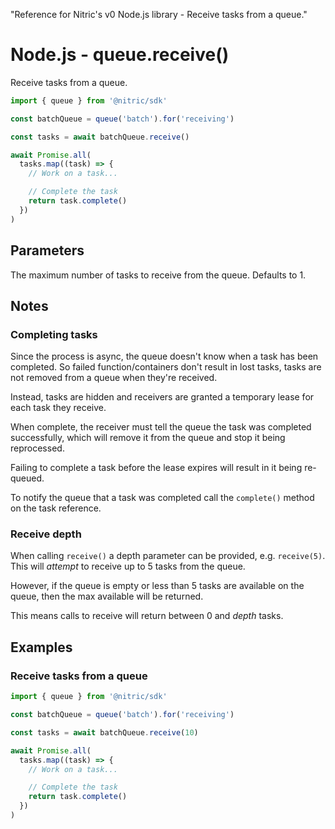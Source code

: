   "Reference for Nitric's v0 Node.js library - Receive tasks from a queue."

# Node.js - queue.receive()

Receive tasks from a queue.

```javascript
import { queue } from '@nitric/sdk'

const batchQueue = queue('batch').for('receiving')

const tasks = await batchQueue.receive()

await Promise.all(
  tasks.map((task) => {
    // Work on a task...

    // Complete the task
    return task.complete()
  })
)
```

## Parameters

<Properties>
  <Property name="depth" type="number">
    The maximum number of tasks to receive from the queue. Defaults to 1.
  </Property>
</Properties>

## Notes

### Completing tasks

Since the process is async, the queue doesn't know when a task has been completed. So failed function/containers don't result in lost tasks, tasks are not removed from a queue when they're received.

Instead, tasks are hidden and receivers are granted a temporary lease for each task they receive.

When complete, the receiver must tell the queue the task was completed successfully, which will remove it from the queue and stop it being reprocessed.

<Note>
  Failing to complete a task before the lease expires will result in it being
  re-queued.
</Note>

To notify the queue that a task was completed call the `complete()` method on the task reference.

### Receive depth

When calling `receive()` a depth parameter can be provided, e.g. `receive(5)`. This will _attempt_ to receive up to 5 tasks from the queue.

However, if the queue is empty or less than 5 tasks are available on the queue, then the max available will be returned.

This means calls to receive will return between 0 and _depth_ tasks.

## Examples

### Receive tasks from a queue

```javascript
import { queue } from '@nitric/sdk'

const batchQueue = queue('batch').for('receiving')

const tasks = await batchQueue.receive(10)

await Promise.all(
  tasks.map((task) => {
    // Work on a task...

    // Complete the task
    return task.complete()
  })
)
```

